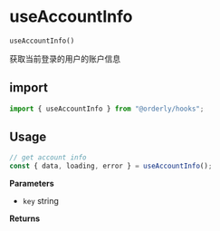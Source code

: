 # useAccountInfo

`useAccountInfo()`

获取当前登录的用户的账户信息

## import

```ts copy
import { useAccountInfo } from "@orderly/hooks";
```

## Usage

```ts copy
// get account info
const { data, loading, error } = useAccountInfo();
```

**Parameters**

- `key` string

**Returns**
